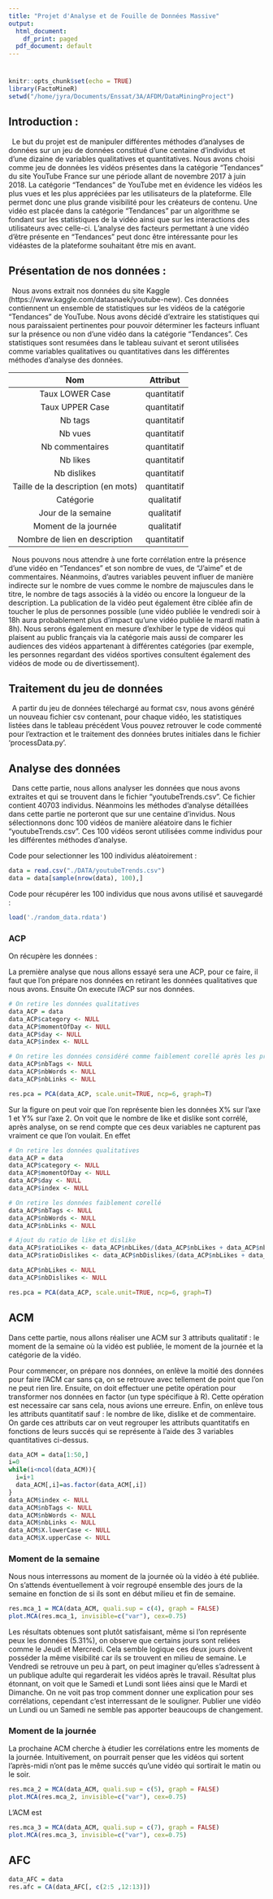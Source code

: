 ```yaml
---
title: "Projet d'Analyse et de Fouille de Données Massive"
output:
  html_document:
    df_print: paged
  pdf_document: default
---
```


# 

```r
knitr::opts_chunk$set(echo = TRUE)
library(FactoMineR)
setwd("/home/jyra/Documents/Enssat/3A/AFDM/DataMiningProject")
```

## Introduction :
&ensp;Le but du projet est de manipuler différentes méthodes d'analyses de données sur un jeu de données constitué d'une centaine d'individus et d'une dizaine de variables qualitatives et quantitatives. Nous avons choisi comme jeu de données les vidéos présentes dans la catégorie "Tendances" du site YouTube France sur une période allant de novembre 2017 à juin 2018. La catégorie "Tendances" de YouTube met en évidence les vidéos les plus vues et les plus appréciées par les utilisateurs de la plateforme. Elle permet donc une plus grande visibilité pour les créateurs de contenu. Une vidéo est placée dans la catégorie "Tendances" par un algorithme se fondant sur les statistiques de la vidéo ainsi que sur les interactions des utilisateurs avec celle-ci. L'analyse des facteurs permettant à une vidéo d'être présente en "Tendances" peut donc être intéressante pour les vidéastes de la plateforme souhaitant être mis en avant. 

## Présentation de nos données :

&ensp;Nous avons extrait nos données du site Kaggle (https://www.kaggle.com/datasnaek/youtube-new). Ces données contiennent un ensemble de statistiques sur les vidéos de la catégorie "Tendances" de YouTube. Nous avons décidé d'extraire les statistiques qui nous paraissaient pertinentes pour pouvoir déterminer les facteurs influant sur la présence ou non d'une vidéo dans la catégorie "Tendances". Ces statistiques sont resumées dans le tableau suivant et seront utilisées comme variables qualitatives ou quantitatives dans les différentes méthodes d'analyse des données.

|                 Nom                |   Attribut  |
|:----------------------------------:|:-----------:|
|           Taux LOWER Case          | quantitatif |
|           Taux UPPER Case          | quantitatif |
|               Nb tags              | quantitatif |
|               Nb vues              | quantitatif |
|           Nb commentaires          | quantitatif |
|              Nb likes              | quantitatif |
|             Nb dislikes            | quantitatif |
|Taille de la  description (en mots) | quantitatif |
|              Catégorie             |  qualitatif |
| Jour de la semaine                 |  qualitatif |
|        Moment de la  journée       |  qualitatif |
|    Nombre de lien en description   | quantitatif |

&ensp;Nous pouvons nous attendre à une forte corrélation entre la présence d'une vidéo en "Tendances" et son nombre de vues, de "J'aime" et de commentaires. Néanmoins, d'autres variables peuvent influer de manière indirecte sur le nombre de vues comme le nombre de majuscules dans le titre, le nombre de tags associés à la vidéo ou encore la longueur de la description. La publication de la vidéo peut également être ciblée afin de toucher le plus de personnes possible (une vidéo publiée le vendredi soir à 18h aura probablement plus d'impact qu'une vidéo publiée le mardi matin à 8h). Nous serons également en mesure d'exhiber le type de vidéos qui plaisent au public français via la catégorie mais aussi de comparer les audiences des vidéos appartenant à différentes catégories (par exemple, les personnes regardant des vidéos sportives consultent également des vidéos de mode ou de divertissement). 


## Traitement du jeu de données
&ensp;A partir du jeu de données télechargé au format csv, nous avons généré un nouveau fichier csv contenant, pour chaque vidéo, les statistiques listées dans le tableau précédent Vous pouvez retrouver le code commenté pour l'extraction et le traitement des données brutes initiales dans le fichier 'processData.py'.


## Analyse des données
&ensp;Dans cette partie, nous allons analyser les données que nous avons extraites et qui se trouvent dans le fichier "youtubeTrends.csv". Ce fichier contient 40703 individus. Néanmoins les méthodes d'analyse détaillées dans cette partie ne porteront que sur une centaine d'invidus. Nous sélectionnons donc 100 vidéos de manière aléatoire dans le fichier "youtubeTrends.csv". Ces 100 vidéos seront utilisées comme individus pour les différentes méthodes d'analyse.  


Code pour selectionner les 100 individus aléatoirement :
```r
data = read.csv("./DATA/youtubeTrends.csv")
data = data[sample(nrow(data), 100),]
```

Code pour récupérer les 100 individus que nous avons utilisé et sauvegardé :

```r
load('./random_data.rdata')
```


### ACP
On récupère les données :


La première analyse que nous allons essayé sera une ACP, pour ce faire, il faut que l'on prépare nos données en retirant les données qualitatives que nous avons.
Ensuite On execute l'ACP sur nos données.
```r
# On retire les données qualitatives
data_ACP = data
data_ACP$category <- NULL
data_ACP$momentOfDay <- NULL
data_ACP$day <- NULL
data_ACP$index <- NULL

# On retire les données considéré comme faiblement corellé après les premiers tests 
data_ACP$nbTags <- NULL
data_ACP$nbWords <- NULL
data_ACP$nbLinks <- NULL

res.pca = PCA(data_ACP, scale.unit=TRUE, ncp=6, graph=T)
```

Sur la figure on peut voir que l'on représente bien les données X% sur l'axe 1 et Y% sur l'axe 2.
On voit que le nombre de like et dislike sont corrélé, après analyse, on se rend compte que ces deux variables ne capturent pas vraiment ce que l'on voulait. En effet

```r
# On retire les données qualitatives
data_ACP = data
data_ACP$category <- NULL
data_ACP$momentOfDay <- NULL
data_ACP$day <- NULL
data_ACP$index <- NULL

# On retire les données faiblement corellé
data_ACP$nbTags <- NULL
data_ACP$nbWords <- NULL
data_ACP$nbLinks <- NULL

# Ajout du ratio de like et dislike
data_ACP$ratioLikes <- data_ACP$nbLikes/(data_ACP$nbLikes + data_ACP$nbDislikes)
data_ACP$ratioDislikes <- data_ACP$nbDislikes/(data_ACP$nbLikes + data_ACP$nbDislikes)

data_ACP$nbLikes <- NULL
data_ACP$nbDislikes <- NULL

res.pca = PCA(data_ACP, scale.unit=TRUE, ncp=6, graph=T) 
```

## ACM

Dans cette partie, nous allons réaliser une ACM sur 3 attributs qualitatif : le moment de la semaine où la vidéo est publiée, le moment de la journée et la catégorie de la vidéo.

Pour commencer, on prépare nos données, on enlève la moitié des données pour faire l'ACM car sans ça, on se retrouve avec tellement de point que l'on ne peut rien lire. Ensuite, on doit effectuer une petite opération pour transformer nos données en factor (un type spécifique à R). Cette opération est necessaire car sans cela, nous avions une erreure. Enfin, on enlève tous les attributs quantitatif sauf : le nombre de like, dislike et de commentaire. On garde ces attributs car on veut regrouper les attributs quantitatifs en fonctions de leurs succés qui se représente à l'aide des 3 variables quantitatives ci-dessus.

```r
data_ACM = data[1:50,] 
i=0
while(i<ncol(data_ACM)){
  i=i+1
  data_ACM[,i]=as.factor(data_ACM[,i])
}
data_ACM$index <- NULL
data_ACM$nbTags <- NULL
data_ACM$nbWords <- NULL
data_ACM$nbLinks <- NULL
data_ACM$X.lowerCase <- NULL
data_ACM$X.upperCase <- NULL

```

### Moment de la semaine

Nous nous interressons au moment de la journée où la vidéo à été publiée. On s'attends éventuellement à voir regroupé ensemble des jours de la semaine en fonction de si ils sont en début milieu et fin de semaine. 

```r
res.mca_1 = MCA(data_ACM, quali.sup = c(4), graph = FALSE)
plot.MCA(res.mca_1, invisible=c("var"), cex=0.75)
```

Les résultats obtenues sont plutôt satisfaisant, même si l'on représente peux les données (5.31%), on observe que certains jours sont reliées comme le Jeudi et Mercredi. Cela semble logique ces deux jours doivent posséder la même visibilité car ils se trouvent en milieu de semaine. Le Vendredi se retrouve un peu à part, on peut imaginer qu'elles s'adressent à un publique adulte qui regarderait les vidéos après le travail. Résultat plus étonnant, on voit que le Samedi et Lundi sont liées ainsi que le Mardi et Dimanche. On ne voit pas trop comment donner une explication pour ses corrélations, cependant c'est interressant de le souligner. Publier une vidéo un Lundi ou un Samedi ne semble pas apporter beaucoups de changement.

### Moment de la journée

La prochaine ACM cherche à étudier les corrélations entre les moments de la journée. Intuitivement, on pourrait penser que les vidéos qui sortent l'après-midi n'ont pas le même succés qu'une vidéo qui sortirait le matin ou le soir. 

```r
res.mca_2 = MCA(data_ACM, quali.sup = c(5), graph = FALSE)
plot.MCA(res.mca_2, invisible=c("var"), cex=0.75)
```

L'ACM est 

```r
res.mca_3 = MCA(data_ACM, quali.sup = c(7), graph = FALSE)
plot.MCA(res.mca_3, invisible=c("var"), cex=0.75)
```





## AFC
```r
data_AFC = data
res.afc = CA(data_AFC[, c(2:5 ,12:13)])
```


